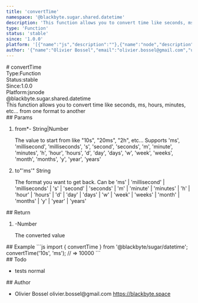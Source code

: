 ```yaml
---
title: 'convertTime'
namespace: '@blackbyte.sugar.shared.datetime'
description: 'This function allows you to convert time like seconds, ms, hours, minutes, etc... from one format to another'
type: 'Function'
status: 'stable'
since: '1.0.0'
platform: '[{"name":"js","description":""},{"name":"node","description":""}]'
author: '{"name":"Olivier Bossel","email":"olivier.bossel@gmail.com","url":"https://blackbyte.space"}'
---
```

<div class="docmap -mdx">
# convertTime
<div class="docmap_metas">
<div class="docmap_type"><span class="docmap_type-label">Type:</span><span class="docmap_type-value">Function</span></div>
<div class="docmap_status"><span class="docmap_status-label">Status:</span><span class="docmap_status-value -stable">stable</span></div>
<div class="docmap_since"><span class="docmap_since-label">Since:</span><span class="docmap_since-value">1.0.0</span></div>
<div class="docmap_platform"><span class="docmap_platform-label">Platform:</span><span class="docmap_platform-value -js">js</span><span class="docmap_platform-value -node">node</span></div>
</div>
<div class="docmap_namespace">@blackbyte.sugar.shared.datetime</div>
<div class="docmap_description typo-lead typo-format">
This function allows you to convert time like seconds, ms, hours, minutes, etc... from one format to another
</div>
<div class="docmap_params">
## Params
<ol class="docmap_list">
<li class="docmap_item">
<span class="docmap_name">from<span class="docmap_required">*</span></span><span class="docmap_default">-</span> <span class="docmap_type">String&vert;Number</span>
<p class="docmap_description">The value to start from like &quot;10s&quot;&comma; &quot;20ms&quot;&comma; &quot;2h&quot;&comma; etc&period;&period;&period; Supports &apos;ms&apos;&comma; &apos;millisecond&apos;&comma; &apos;milliseconds&apos;&comma; &apos;s&apos;&comma; &apos;second&apos;&comma; &apos;seconds&apos;&comma; &apos;m&apos;&comma; &apos;minute&apos;&comma; &apos;minutes&apos;&comma; &apos;h&apos;&comma; &apos;hour&apos;&comma; &apos;hours&apos;&comma; &apos;d&apos;&comma; &apos;day&apos;&comma; &apos;days&apos;&comma; &apos;w&apos;&comma; &apos;week&apos;&comma; &apos;weeks&apos;&comma; &apos;month&apos;&comma; &apos;months&apos;&comma; &apos;y&apos;&comma; &apos;year&apos;&comma; &apos;years&apos;</p>
</li>
<li class="docmap_item">
<span class="docmap_name">to</span><span class="docmap_default">&quot;&apos;ms&apos;&quot;</span> <span class="docmap_type">String</span>
<p class="docmap_description">The format you want to get back&period; Can be &apos;ms&apos; &vert; &apos;millisecond&apos; &vert; &apos;milliseconds&apos; &vert; &apos;s&apos; &vert; &apos;second&apos; &vert; &apos;seconds&apos; &vert; &apos;m&apos; &vert; &apos;minute&apos; &vert; &apos;minutes&apos; &vert; &apos;h&apos; &vert; &apos;hour&apos; &vert; &apos;hours&apos; &vert; &apos;d&apos; &vert; &apos;day&apos; &vert; &apos;days&apos; &vert; &apos;w&apos; &vert; &apos;week&apos; &vert; &apos;weeks&apos; &vert; &apos;month&apos; &vert; &apos;months&apos; &vert; &apos;y&apos; &vert; &apos;year&apos; &vert; &apos;years&apos;</p>
</li>
</ol>
</div>
<div class="docmap_return">
## Return
<ol class="docmap_list">
<li class="docmap_item">
<span class="docmap_default">-</span><span class="docmap_type">Number</span>
<p class="docmap_description">The converted value</p>
</li>
</ol>
</div>
<div class="docmap_examples">
## Example
<s-code language="js" header>
```js
import { convertTime } from '@blackbyte/sugar/datetime';
convertTime('10s', 'ms'); // => 10000
```
</s-code>
</div>
<div class="docmap_todo">
## Todo
<ul class="docmap_list">
<li class="docmap_item">
<span class="docmap_description">tests</span>
<span class="docmap_priority -normal">normal</span>
</li>
</ul>
</div>
<div class="docmap_author">
## Author
<ul class="docmap_list">
<li class="docmap_item">
<span class="docmap_name">Olivier Bossel</span>
<span class="docmap_email">olivier.bossel@gmail.com</span>
<a href="https://blackbyte.space" target="_blank" class="docmap_url">https://blackbyte.space</a>
</li>
</ul>
</div>
</div>